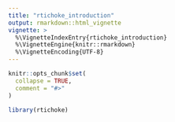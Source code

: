 ```yaml
---
title: "rtichoke_introduction"
output: rmarkdown::html_vignette
vignette: >
  %\VignetteIndexEntry{rtichoke_introduction}
  %\VignetteEngine{knitr::rmarkdown}
  %\VignetteEncoding{UTF-8}
---
```


```r
knitr::opts_chunk$set(
  collapse = TRUE,
  comment = "#>"
)
```

```r
library(rtichoke)
```

